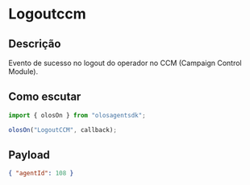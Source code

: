 # Logoutccm

## Descrição

Evento de sucesso no logout do operador no CCM (Campaign Control Module).

## Como escutar

```js copy
import { olosOn } from "olosagentsdk";

olosOn("LogoutCCM", callback);
```

## Payload

```json copy
{ "agentId": 108 }
```
